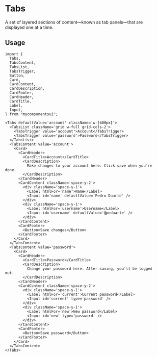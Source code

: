 

<Meta of={ComponentStories} />

# Tabs

A set of layered sections of content—known as tab panels—that are displayed one at a time.

<Canvas of={ComponentStories.Default} />

<Controls />

## Usage

```tsx
import {
  Tabs,
  TabsContent,
  TabsList,
  TabsTrigger,
  Button,
  Card,
  CardContent,
  CardDescription,
  CardFooter,
  CardHeader,
  CardTitle,
  Label,
  Input,
} from "mycomponentsui";
```

```tsx
<Tabs defaultValue='account' className='w-[400px]'>
  <TabsList className='grid w-full grid-cols-2'>
    <TabsTrigger value='account'>Account</TabsTrigger>
    <TabsTrigger value='password'>Password</TabsTrigger>
  </TabsList>
  <TabsContent value='account'>
    <Card>
      <CardHeader>
        <CardTitle>Account</CardTitle>
        <CardDescription>
          Make changes to your account here. Click save when you're done.
        </CardDescription>
      </CardHeader>
      <CardContent className='space-y-2'>
        <div className='space-y-1'>
          <Label htmlFor='name'>Name</Label>
          <Input id='name' defaultValue='Pedro Duarte' />
        </div>
        <div className='space-y-1'>
          <Label htmlFor='username'>Username</Label>
          <Input id='username' defaultValue='@peduarte' />
        </div>
      </CardContent>
      <CardFooter>
        <Button>Save changes</Button>
      </CardFooter>
    </Card>
  </TabsContent>
  <TabsContent value='password'>
    <Card>
      <CardHeader>
        <CardTitle>Password</CardTitle>
        <CardDescription>
          Change your password here. After saving, you'll be logged out.
        </CardDescription>
      </CardHeader>
      <CardContent className='space-y-2'>
        <div className='space-y-1'>
          <Label htmlFor='current'>Current password</Label>
          <Input id='current' type='password' />
        </div>
        <div className='space-y-1'>
          <Label htmlFor='new'>New password</Label>
          <Input id='new' type='password' />
        </div>
      </CardContent>
      <CardFooter>
        <Button>Save password</Button>
      </CardFooter>
    </Card>
  </TabsContent>
</Tabs>
```

